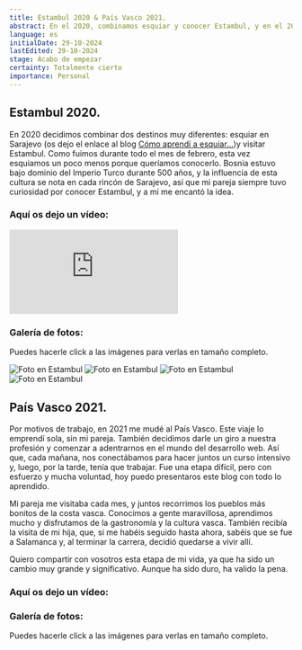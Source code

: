 ```yaml
---
title: Estambul 2020 & País Vasco 2021.
abstract: En el 2020, combinamos esquiar y conocer Estambul, y en el 2021 por razones de trabajo me he movido al País Vasco. Os cuento los motivos y cómo ha sido la experiencia.
language: es
initialDate: 29-10-2024
lastEdited: 29-10-2024
stage: Acabo de empezar
certainty: Totalmente cierto
importance: Personal
---
```


## Estambul 2020.

En 2020 decidimos combinar dos destinos muy diferentes: esquiar en Sarajevo (os dejo el enlace al blog [Cómo aprendí a esquiar…](/blog/como-aprendi-a-esquiar))y visitar Estambul. Como fuimos durante todo el mes de febrero, esta vez esquiamos un poco menos porque queríamos conocerlo. Bosnia estuvo bajo dominio del Imperio Turco durante 500 años, y la influencia de esta cultura se nota en cada rincón de Sarajevo, así que mi pareja siempre tuvo curiosidad por conocer Estambul, y a mí me encantó la idea.

### **Aquí os dejo un vídeo:**

<iframe
  className="yt-embeded"
  src="https://www.youtube-nocookie.com/embed/ez1pzh12etk?si=uVEyCFE86PQqqaAN"
  title="YouTube video player"
  frameborder="0"
  allow="accelerometer; clipboard-write; encrypted-media; gyroscope; picture-in-picture; web-share"
  referrerpolicy="strict-origin-when-cross-origin"
  allowfullscreen
></iframe>

### Galería de fotos:

Puedes hacerle click a las imágenes para verlas en tamaño completo.

<PhotoGallery>
  <img
    src="/imagenes/blog/galeria-estambul/estambul1.jpg"
    alt="Foto en Estambul"
  />
  <img
    src="/imagenes/blog/galeria-estambul/estambul2.jpg"
    alt="Foto en Estambul"
  />
  <img
    src="/imagenes/blog/galeria-estambul/estambul3.jpg"
    alt="Foto en Estambul"
  />
  <img
    src="/imagenes/blog/galeria-estambul/estambul4.jpg"
    alt="Foto en Estambul"
  />
</PhotoGallery>

## País Vasco 2021.

Por motivos de trabajo, en 2021 me mudé al País Vasco. Este viaje lo emprendí sola, sin mi pareja. También decidimos darle un giro a nuestra profesión y comenzar a adentrarnos en el mundo del desarrollo web. Así que, cada mañana, nos conectábamos para hacer juntos un curso intensivo y, luego, por la tarde, tenía que trabajar. Fue una etapa difícil, pero con esfuerzo y mucha voluntad, hoy puedo presentaros este blog con todo lo aprendido.

Mi pareja me visitaba cada mes, y juntos recorrimos los pueblos más bonitos de la costa vasca. Conocimos a gente maravillosa, aprendimos mucho y disfrutamos de la gastronomía y la cultura vasca. También recibía la visita de mi hija, que, si me habéis seguido hasta ahora, sabéis que se fue a Salamanca y, al terminar la carrera, decidió quedarse a vivir allí.

Quiero compartir con vosotros esta etapa de mi vida, ya que ha sido un cambio muy grande y significativo. Aunque ha sido duro, ha valido la pena.

### **Aquí os dejo un vídeo:**

### Galería de fotos:

Puedes hacerle click a las imágenes para verlas en tamaño completo.
